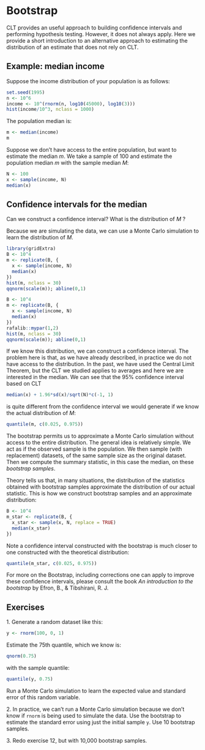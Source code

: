# Bootstrap {#sec-bootstrap}

CLT provides an useful approach to building confidence intervals and performing hypothesis testing. However, it does not always apply. Here we provide a short introduction to an alternative approach to estimating the distribution of an estimate that does not rely on CLT. 

## Example: median income 

Suppose the income distribution of your population is as follows:

```r
set.seed(1995)
n <- 10^6
income <- 10^(rnorm(n, log10(45000), log10(3)))
hist(income/10^3, nclass = 1000)
```

The population median is:

```r
m <- median(income)
m
```

Suppose we don't have access to the entire population, but want to estimate the median $m$. We take a sample of 100 and estimate the population median $m$ with the sample median $M$:

```r
N <- 100
x <- sample(income, N)
median(x)
```

## Confidence intervals for the median

Can we construct a confidence interval? What is the distribution of $M$ ?

Because we are simulating the data, we can use a Monte Carlo simulation to learn the distribution of $M$.

```r
library(gridExtra)
B <- 10^4
m <- replicate(B, {
  x <- sample(income, N)
  median(x)
})
hist(m, nclass = 30)
qqnorm(scale(m)); abline(0,1)
```

```r
B <- 10^4
m <- replicate(B, {
  x <- sample(income, N)
  median(x)
})
rafalib::mypar(1,2)
hist(m, nclass = 30)
qqnorm(scale(m)); abline(0,1)
```

If we know this distribution, we can construct a confidence interval. The problem here is that, as we have already described, in practice we do not have access to the distribution. In the past, we have used the Central Limit Theorem, but the CLT we studied applies to averages and here we are interested in the median. We can see that the 95% confidence interval based on CLT

```r
median(x) + 1.96*sd(x)/sqrt(N)*c(-1, 1)
```

is quite different from the confidence interval we would generate if we know the actual distribution of $M$:

```r
quantile(m, c(0.025, 0.975))
```

The bootstrap permits us to approximate a Monte Carlo simulation without access to the entire distribution. The general idea is relatively simple. We act as if the observed sample is the population. We then sample (with replacement) datasets, of the same sample size as the original dataset. Then we compute the summary statistic, in this case the median, on these *bootstrap samples*.

Theory tells us that, in many situations, the distribution of the statistics obtained with bootstrap samples approximate the distribution of our actual statistic. This is how we construct bootstrap samples and an approximate distribution:

```r
B <- 10^4
m_star <- replicate(B, {
  x_star <- sample(x, N, replace = TRUE)
  median(x_star)
})
```

Note a confidence interval constructed with the bootstrap is much closer to one constructed with the theoretical distribution:

```r
quantile(m_star, c(0.025, 0.975))
```

For more on the Bootstrap, including corrections one can apply to improve these confidence intervals, please consult the book *An introduction to the bootstrap* by Efron, B., & Tibshirani, R. J.

## Exercises

1\. Generate a random dataset like this:

```r
y <- rnorm(100, 0, 1)
```

Estimate the 75th quantile, which we know is:

```r
qnorm(0.75)
```

with the sample quantile:

```r
quantile(y, 0.75)
```

Run a Monte Carlo simulation to learn the expected value and standard error of this random variable.

2\. In practice, we can't run a Monte Carlo simulation because we don't know if `rnorm` is being used to simulate the data. Use the bootstrap to estimate the standard error using just the initial sample `y`. Use 10 bootstrap samples.

3\. Redo exercise 12, but with 10,000 bootstrap samples.

